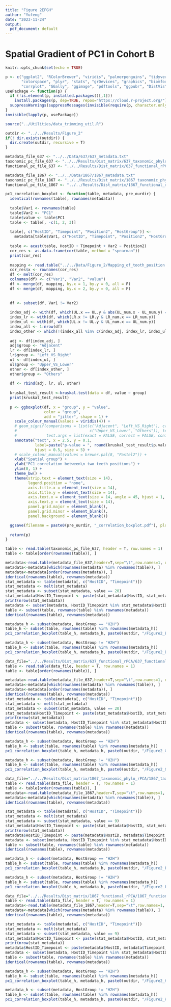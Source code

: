 ```yaml
---
title: "Figure 2EFGH"
author: "Yufeng"
date: "2023-11-24"
output:
  pdf_document: default
---
```


# Spatial Gradient of PC1 in Cohort B

```r
knitr::opts_chunk$set(echo = TRUE)

p <- c("ggplot2", "RColorBrewer", "viridis", "palmerpenguins", "tidyverse", "pheatmap", 
       "colorspace", "plyr", "stats", "grDevices", "graphics", "biomformat", "reshape2",
       "corrplot", "GGally", "ggimage", "pdftools", "ggpubr", "DistVis")
usePackage <- function(p) {
  if (!is.element(p, installed.packages()[,1]))
    install.packages(p, dep=TRUE, repos="https://cloud.r-project.org/")
  suppressWarnings(suppressMessages(invisible(require(p, character.only=TRUE))))
}
invisible(lapply(p, usePackage))

source("../Utilities/data_trimming_util.R")

outdir <- "../../Results/Figure_2"
if(! dir.exists(outdir)) {
  dir.create(outdir, recursive = T)
}
```

```r
metadata_file_637 <- "../../Data/637/637_metadata.txt"
taxonomic_pc_file_637 <- "../../Results/Dist_matrix/637_taxonomic_phylo_rPCA/637_taxonomic_phylo_rpca_sample_coordinates.tsv"
functional_pc_file_637 <- "../../Results/Dist_matrix/637_functional_rPCA/637_functional_rpca_sample_coordinates.tsv"

metadata_file_1867 <- "../../Data/1867/1867_metadata.txt"
taxonomic_pc_file_1867 <- "../../Results/Dist_matrix/1867_taxonomic_phylo_rPCA/1867_taxonomic_phylo_rpca_sample_coordinates.tsv"
functional_pc_file_1867 <- "../../Results/Dist_matrix/1867_functional_rPCA/1867_functional_rpca_sample_coordinates.tsv"
```

```r
pc1_correlation_boxplot <- function(table, metadata, pre_ourdir) {
  identical(rownames(table), rownames(metadata))
  
  table$Var1 <- rownames(table)
  table$Var2 <- "PC1"
  table$value <- table$PC1
  table <- table[, -c(1, 2, 3)]
  
  table[, c("HostID", "Timepoint", "Position2", "HostGroup")] <- 
    metadata[table$Var1, c("HostID", "Timepoint", "Position2", "HostGroup")]
  
  table <- acast(table, HostID + Timepoint + Var2 ~ Position2)
  cor_res <- as.data.frame(cor(table, method = "spearman"))
  print(cor_res)
  
  mapping <- read.table("../../Data/Figure_2/Mapping_of_tooth_position.txt", sep = "\t", header = T, row.names = 1)
  cor_res$x <- rownames(cor_res)
  df <- melt(cor_res)
  colnames(df) <- c("Var1", "Var2", "value")
  df <- merge(df, mapping, by.x = 1, by.y = 0, all = F)
  df <- merge(df, mapping, by.x = 2, by.y = 0, all = F)
  
  
  df <- subset(df, Var1 != Var2)
  
  index_adj <- with(df, which(UL.x == UL.y & abs(UL_num.x - UL_num.y) == 1))
  index_lr <- with(df, which(LR.x != LR.y & LR_num.x == LR_num.y))
  index_ul <- with(df, which(UL.x != UL.y & UL_num.x == UL_num.y))
  index_all <- 1:nrow(df)
  index_other <- which(!(index_all %in% c(index_adj, index_lr, index_ul)))
  
  adj <- df[index_adj, ]
  adj$group <- "Adjacent"
  lr <- df[index_lr, ]
  lr$group <- "Left_VS_Right"
  ul <- df[index_ul, ]
  ul$group <- "Upper_VS_Lower"
  other <- df[index_other, ]
  other$group <- "Others"
  
  df <- rbind(adj, lr, ul, other)
  
  kruskal_test_result <-kruskal.test(data = df, value ~ group)
  print(kruskal_test_result)
  
  p <- ggboxplot(df, x = "group", y = "value",
                 color = "group", 
                 add = "jitter", shape = 1) +
    scale_colour_manual(values = viridis(4)) +
    # geom_signif(comparisons = list(c("Adjacent", "Left_VS_Right"), c("Left_VS_Right", "Upper_VS_Lower"),
    #                                c("Upper_VS_Lower", "Others")), test = "wilcox.test", textsize = 2,
    #             test.args = list(exact = FALSE, correct = FALSE, conf.int = TRUE, conf.level = 0.95)) +
    annotate("text", x = 2.5, y = 0.1, 
             label=paste("p-value = ", round(kruskal_test_result$p.value, 5)), 
             hjust = 0.5, size = 5) +
    # scale_colour_manual(values = brewer.pal(8, "Pastel2")) +
    xlab("Spatial group") + 
    ylab("PC1 correlation between\n two teeth positions") + 
    ylim(0, 1) + 
    theme_bw() + 
    theme(strip.text = element_text(size = 14),
          legend.position = "none",
          axis.title.x = element_text(size = 14),
          axis.title.y = element_text(size = 14),
          axis.text.x = element_text(size = 14, angle = 45, hjust = 1, vjust = 1),
          axis.text.y = element_text(size = 14),
          panel.grid.major = element_blank(),
          panel.grid.minor = element_blank(),
          panel.background = element_blank())

  ggsave(filename = paste0(pre_ourdir, "_correlation_boxplot.pdf"), plot = p, width = 3, height = 4)
  
  return(p)
}
```

```r
table <- read.table(taxonomic_pc_file_637, header = T, row.names = 1)
table <- table[order(rownames(table)), ]

metadata<-read.table(metadata_file_637,header=T,sep="\t",row.names=1, quote="", comment.char="")
metadata<-metadata[which(rownames(metadata) %in% rownames(table)), ]
metadata<-metadata[order(rownames(metadata)), ]
identical(rownames(table), rownames(metadata))
stat_metadata <- table(metadata[, c("HostID", "Timepoint")])
stat_metadata <- melt(stat_metadata)
stat_metadata <- subset(stat_metadata, value == 20)
stat_metadata$HostID_Timepoint <- paste(stat_metadata$HostID, stat_metadata$Timepoint, sep = "_")
print(nrow(stat_metadata))
metadata <- subset(metadata, HostID_Timepoint %in% stat_metadata$HostID_Timepoint)
table <- subset(table, rownames(table) %in% rownames(metadata))
identical(rownames(table), rownames(metadata))

metadata_h <- subset(metadata, HostGroup == "H2H")
table_h <- subset(table, rownames(table) %in% rownames(metadata_h))
pc1_correlation_boxplot(table_h, metadata_h, paste0(outdir, "/Figure2_E1_637_taxonomy_H2H"))

metadata_h <- subset(metadata, HostGroup != "H2H")
table_h <- subset(table, rownames(table) %in% rownames(metadata_h))
pc1_correlation_boxplot(table_h, metadata_h, paste0(outdir, "/Figure2_E2_637_taxonomy_C2C"))
```
```r
data_file="../../Results/Dist_matrix/637_functional_rPCA/637_functional_rpca_sample_coordinates.tsv"
table <- read.table(data_file, header = T, row.names = 1)
table <- table[order(rownames(table)), ]

metadata<-read.table(metadata_file_637,header=T,sep="\t",row.names=1, quote="", comment.char="")
metadata<-metadata[which(rownames(metadata) %in% rownames(table)), ]
metadata<-metadata[order(rownames(metadata)), ]
identical(rownames(table), rownames(metadata))
stat_metadata <- table(metadata[, c("HostID", "Timepoint")])
stat_metadata <- melt(stat_metadata)
stat_metadata <- subset(stat_metadata, value == 20)
stat_metadata$HostID_Timepoint <- paste(stat_metadata$HostID, stat_metadata$Timepoint, sep = "_")
print(nrow(stat_metadata))
metadata <- subset(metadata, HostID_Timepoint %in% stat_metadata$HostID_Timepoint)
table <- subset(table, rownames(table) %in% rownames(metadata))
identical(rownames(table), rownames(metadata))

metadata_h <- subset(metadata, HostGroup == "H2H")
table_h <- subset(table, rownames(table) %in% rownames(metadata_h))
pc1_correlation_boxplot(table_h, metadata_h, paste0(outdir, "/Figure2_G1_637_function_H2H"))

metadata_h <- subset(metadata, HostGroup != "H2H")
table_h <- subset(table, rownames(table) %in% rownames(metadata_h))
pc1_correlation_boxplot(table_h, metadata_h, paste0(outdir, "/Figure2_G2_637_function_C2C"))
```

```r
data_file="../../Results/Dist_matrix/1867_taxonomic_phylo_rPCA/1867_taxonomic_phylo_rpca_sample_coordinates.tsv"
table <- read.table(data_file, header = T, row.names = 1)
table <- table[order(rownames(table)), ]
metadata<-read.table(metadata_file_1867,header=T,sep="\t",row.names=1, quote="", comment.char="")
metadata<-metadata[which(rownames(metadata) %in% rownames(table)), ]
identical(rownames(table), rownames(metadata))

stat_metadata <- table(metadata[, c("HostID", "Timepoint")])
stat_metadata <- melt(stat_metadata)
stat_metadata <- subset(stat_metadata, value == 9)
stat_metadata$HostID_Timepoint <- paste(stat_metadata$HostID, stat_metadata$Timepoint, sep = "_")
print(nrow(stat_metadata))
metadata$HostID_Timepoint <- paste(metadata$HostID, metadata$Timepoint, sep = "_")
metadata <- subset(metadata, HostID_Timepoint %in% stat_metadata$HostID_Timepoint)
table <- subset(table, rownames(table) %in% rownames(metadata))
identical(rownames(table), rownames(metadata))

metadata_h <- subset(metadata, HostGroup == "H2H")
table_h <- subset(table, rownames(table) %in% rownames(metadata_h))
pc1_correlation_boxplot(table_h, metadata_h, paste0(outdir, "/Figure2_F1_1867_taxonomy_H2H"))

metadata_h <- subset(metadata, HostGroup != "H2H")
table_h <- subset(table, rownames(table) %in% rownames(metadata_h))
pc1_correlation_boxplot(table_h, metadata_h, paste0(outdir, "/Figure2_F2_1867_taxonomy_H2C_C2C"))
```

```r
data_file="../../Results/Dist_matrix/1867_functional_rPCA/1867_functional_rpca_sample_coordinates.tsv"
table <- read.table(data_file, header = T, row.names = 1)
metadata<-read.table(metadata_file_1867,header=T,sep="\t",row.names=1, quote="", comment.char="")
metadata<-metadata[which(rownames(metadata) %in% rownames(table)), ]
identical(rownames(table), rownames(metadata))

stat_metadata <- table(metadata[, c("HostID", "Timepoint")])
stat_metadata <- melt(stat_metadata)
stat_metadata <- subset(stat_metadata, value == 9)
stat_metadata$HostID_Timepoint <- paste(stat_metadata$HostID, stat_metadata$Timepoint, sep = "_")
print(nrow(stat_metadata))
metadata$HostID_Timepoint <- paste(metadata$HostID, metadata$Timepoint, sep = "_")
metadata <- subset(metadata, HostID_Timepoint %in% stat_metadata$HostID_Timepoint)
table <- subset(table, rownames(table) %in% rownames(metadata))
identical(rownames(table), rownames(metadata))

metadata_h <- subset(metadata, HostGroup == "H2H")
table_h <- subset(table, rownames(table) %in% rownames(metadata_h))
pc1_correlation_boxplot(table_h, metadata_h, paste0(outdir, "/Figure2_H1_1867_function_H2H"))

metadata_h <- subset(metadata, HostGroup != "H2H")
table_h <- subset(table, rownames(table) %in% rownames(metadata_h))
pc1_correlation_boxplot(table_h, metadata_h, paste0(outdir, "/Figure2_H2_1867_function_H2C_C2C"))
```

